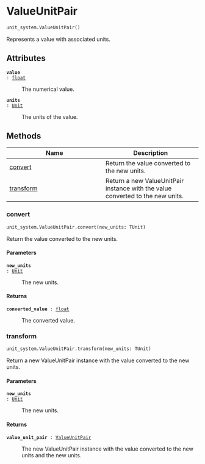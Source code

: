 # ValueUnitPair { #flood_adapt.unit_system.ValueUnitPair }

```python
unit_system.ValueUnitPair()
```

Represents a value with associated units.

## Attributes {.doc-section .doc-section-attributes}

<code>[**value**]{.parameter-name} [:]{.parameter-annotation-sep} [[float](`float`)]{.parameter-annotation}</code>

:   The numerical value.

<code>[**units**]{.parameter-name} [:]{.parameter-annotation-sep} [[Unit](`Unit`)]{.parameter-annotation}</code>

:   The units of the value.

## Methods

| Name | Description |
| --- | --- |
| [convert](#flood_adapt.unit_system.ValueUnitPair.convert) | Return the value converted to the new units. |
| [transform](#flood_adapt.unit_system.ValueUnitPair.transform) | Return a new ValueUnitPair instance with the value converted to the new units. |

### convert { #flood_adapt.unit_system.ValueUnitPair.convert }

```python
unit_system.ValueUnitPair.convert(new_units: TUnit)
```

Return the value converted to the new units.

#### Parameters {.doc-section .doc-section-parameters}

<code>[**new_units**]{.parameter-name} [:]{.parameter-annotation-sep} [[Unit](`Unit`)]{.parameter-annotation}</code>

:   The new units.

#### Returns {.doc-section .doc-section-returns}

<code>[**converted_value**]{.parameter-name} [:]{.parameter-annotation-sep} [[float](`float`)]{.parameter-annotation}</code>

:   The converted value.

### transform { #flood_adapt.unit_system.ValueUnitPair.transform }

```python
unit_system.ValueUnitPair.transform(new_units: TUnit)
```

Return a new ValueUnitPair instance with the value converted to the new units.

#### Parameters {.doc-section .doc-section-parameters}

<code>[**new_units**]{.parameter-name} [:]{.parameter-annotation-sep} [[Unit](`Unit`)]{.parameter-annotation}</code>

:   The new units.

#### Returns {.doc-section .doc-section-returns}

<code>[**value_unit_pair**]{.parameter-name} [:]{.parameter-annotation-sep} [[ValueUnitPair](`flood_adapt.objects.forcing.unit_system.ValueUnitPair`)]{.parameter-annotation}</code>

:   The new ValueUnitPair instance with the value converted to the new units and the new units.
